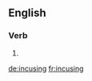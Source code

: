==English==

===Verb===
{{head|en}}

# {{present participle of|incuse|lang=en}}

[[de:incusing]]
[[fr:incusing]]